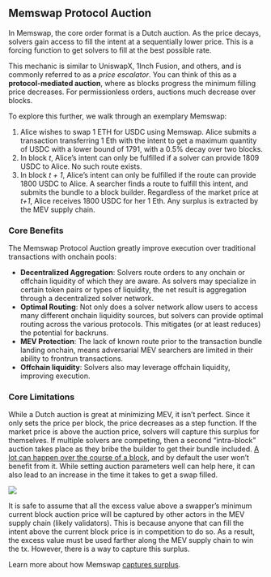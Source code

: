 ## Memswap Protocol Auction

In Memswap, the core order format is a Dutch auction. As the price decays, solvers gain access to fill the intent at a sequentially lower price. This is a forcing function to get solvers to fill at the best possible rate.

This mechanic is similar to UniswapX, 1Inch Fusion, and others, and is commonly referred to as a _price escalator_. You can think of this as a **protocol-mediated auction**, where as blocks progress the minimum filling price decreases. For permissionless orders, auctions much decrease over blocks.

To explore this further, we walk through an exemplary Memswap:

1. Alice wishes to swap 1 ETH for USDC using Memswap. Alice submits a transaction transferring 1 Eth with the intent to get a maximum quantity of USDC with a lower bound of 1791, with a 0.5% decay over two blocks.
2. In block _t_, Alice’s intent can only be fulfilled if a solver can provide 1809 USDC to Alice. No such route exists.
3. In block _t + 1_, Alice’s intent can only be fulfilled if the route can provide 1800 USDC to Alice. A searcher finds a route to fulfill this intent, and submits the bundle to a block builder. Regardless of the market price at _t+1_, Alice receives 1800 USDC for her 1 Eth. Any surplus is extracted by the MEV supply chain.

### Core Benefits

The Memswap Protocol Auction greatly improve execution over traditional transactions with onchain pools:

- **Decentralized Aggregation**: Solvers route orders to any onchain or offchain liquidity of which they are aware. As solvers may specialize in certain token pairs or types of liquidity, the net result is aggregation through a decentralized solver network.
- **Optimal Routing**: Not only does a solver network allow users to access many different onchain liquidity sources, but solvers can provide optimal routing across the various protocols. This mitigates (or at least reduces) the potential for backruns.
- **MEV Protection**: The lack of known route prior to the transaction bundle landing onchain, means adversarial MEV searchers are limited in their ability to frontrun transactions.
- **Offchain liquidity**: Solvers also may leverage offchain liquidity, improving execution.

### Core Limitations

While a Dutch auction is great at minimizing MEV, it isn’t perfect. Since it only sets the price per block, the price decreases as a step function. If the market price is above the auction price, solvers will capture this surplus for themselves. If multiple solvers are competing, then a second “intra-block” auction takes place as they bribe the builder to get their bundle included. [A lot can happen over the course of a block](https://twitter.com/0x81B/status/1679523684837625856?s=20), and by default the user won’t benefit from it. While setting auction parameters well can help here, it can also lead to an increase in the time it takes to get a swap filled.

![](../../public/pa-mev.png)

It is safe to assume that all the excess value above a swapper’s minimum current block auction price will be captured by other actors in the MEV supply chain (likely validators). This is because anyone that can fill the intent above the current block price is in competition to do so. As a result, the excess value must be used farther along the MEV supply chain to win the tx. However, there is a way to capture this surplus.

Learn more about how Memswap [captures surplus](/order-flow-auctions/matchmaker-auctions).
